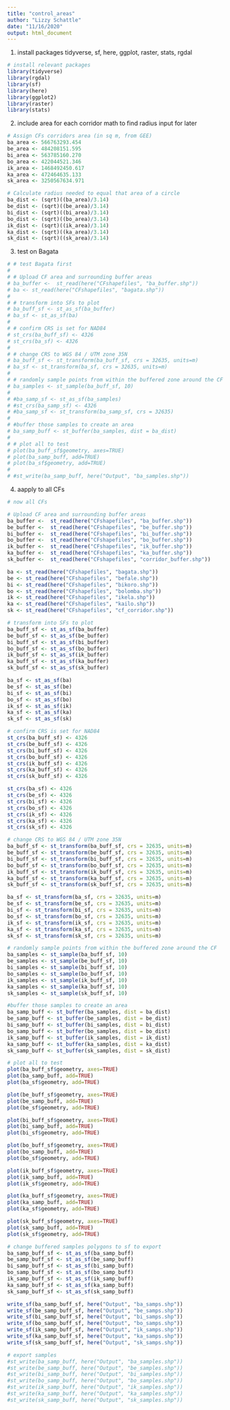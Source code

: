 ```yaml
---
title: "control_areas"
author: "Lizzy Schattle"
date: "11/16/2020"
output: html_document
---
```


1. install packages tidyverse, sf, here, ggplot, raster, stats, rgdal
```r

# install relevant packages
library(tidyverse)
library(rgdal)
library(sf)
library(here)
library(ggplot2)
library(raster)
library(stats)
```

2. include area for each corridor math to find radius input for later
```r
# Assign CFs corridors area (in sq m, from GEE)
ba_area <- 566763293.454
be_area <- 484208151.595
bi_area <- 563785160.270
bo_area <- 422044521.346
ik_area <- 1468492450.617
ka_area <- 472464635.133
sk_area <- 3250567634.971

# Calculate radius needed to equal that area of a circle
ba_dist <- (sqrt)((ba_area)/3.14)
be_dist <- (sqrt)((be_area)/3.14)
bi_dist <- (sqrt)((bi_area)/3.14)
bo_dist <- (sqrt)((bo_area)/3.14)
ik_dist <- (sqrt)((ik_area)/3.14)
ka_dist <- (sqrt)((ka_area)/3.14)
sk_dist <- (sqrt)((sk_area)/3.14)
```

3. test on Bagata
```r
# # test Bagata first
# 
# # Upload CF area and surrounding buffer areas
# ba_buffer <-  st_read(here("CFshapefiles", "ba_buffer.shp"))
# ba <- st_read(here("CFshapefiles", "bagata.shp"))
# 
# # transform into SFs to plot
# ba_buff_sf <- st_as_sf(ba_buffer)
# ba_sf <- st_as_sf(ba)
# 
# # confirm CRS is set for NAD84
# st_crs(ba_buff_sf) <- 4326
# st_crs(ba_sf) <- 4326
# 
# # change CRS to WGS 84 / UTM zone 35N
# ba_buff_sf <- st_transform(ba_buff_sf, crs = 32635, units=m)
# ba_sf <- st_transform(ba_sf, crs = 32635, units=m)
# 
# # randomly sample points from within the buffered zone around the CF
# ba_samples <- st_sample(ba_buff_sf, 10)
# 
# #ba_samp_sf <- st_as_sf(ba_samples)
# #st_crs(ba_samp_sf) <- 4326
# #ba_samp_sf <- st_transform(ba_samp_sf, crs = 32635)
# 
# #buffer those samples to create an area
# ba_samp_buff <- st_buffer(ba_samples, dist = ba_dist)
# 
# # plot all to test
# plot(ba_buff_sf$geometry, axes=TRUE)
# plot(ba_samp_buff, add=TRUE)
# plot(ba_sf$geometry, add=TRUE)
# 
# #st_write(ba_samp_buff, here("Output", "ba_samples.shp"))
```

4. aapply to all CFs
```r
# now all CFs

# Upload CF area and surrounding buffer areas
ba_buffer <-  st_read(here("CFshapefiles", "ba_buffer.shp"))
be_buffer <-  st_read(here("CFshapefiles", "be_buffer.shp"))
bi_buffer <-  st_read(here("CFshapefiles", "bi_buffer.shp"))
bo_buffer <-  st_read(here("CFshapefiles", "bo_buffer.shp"))
ik_buffer <-  st_read(here("CFshapefiles", "ik_buffer.shp"))
ka_buffer <-  st_read(here("CFshapefiles", "ka_buffer.shp"))
sk_buffer <-  st_read(here("CFshapefiles", "corridor_buffer.shp"))

ba <- st_read(here("CFshapefiles", "bagata.shp"))
be <- st_read(here("CFshapefiles", "befale.shp"))
bi <- st_read(here("CFshapefiles", "bikoro.shp"))
bo <- st_read(here("CFshapefiles", "bolomba.shp"))
ik <- st_read(here("CFshapefiles", "ikela.shp"))
ka <- st_read(here("CFshapefiles", "kailo.shp"))
sk <- st_read(here("CFshapefiles", "cf_corridor.shp"))

# transform into SFs to plot
ba_buff_sf <- st_as_sf(ba_buffer)
be_buff_sf <- st_as_sf(be_buffer)
bi_buff_sf <- st_as_sf(bi_buffer)
bo_buff_sf <- st_as_sf(bo_buffer)
ik_buff_sf <- st_as_sf(ik_buffer)
ka_buff_sf <- st_as_sf(ka_buffer)
sk_buff_sf <- st_as_sf(sk_buffer)

ba_sf <- st_as_sf(ba)
be_sf <- st_as_sf(be)
bi_sf <- st_as_sf(bi)
bo_sf <- st_as_sf(bo)
ik_sf <- st_as_sf(ik)
ka_sf <- st_as_sf(ka)
sk_sf <- st_as_sf(sk)

# confirm CRS is set for NAD84
st_crs(ba_buff_sf) <- 4326
st_crs(be_buff_sf) <- 4326
st_crs(bi_buff_sf) <- 4326
st_crs(bo_buff_sf) <- 4326
st_crs(ik_buff_sf) <- 4326
st_crs(ka_buff_sf) <- 4326
st_crs(sk_buff_sf) <- 4326

st_crs(ba_sf) <- 4326
st_crs(be_sf) <- 4326
st_crs(bi_sf) <- 4326
st_crs(bo_sf) <- 4326
st_crs(ik_sf) <- 4326
st_crs(ka_sf) <- 4326
st_crs(sk_sf) <- 4326

# change CRS to WGS 84 / UTM zone 35N
ba_buff_sf <- st_transform(ba_buff_sf, crs = 32635, units=m)
be_buff_sf <- st_transform(be_buff_sf, crs = 32635, units=m)
bi_buff_sf <- st_transform(bi_buff_sf, crs = 32635, units=m)
bo_buff_sf <- st_transform(bo_buff_sf, crs = 32635, units=m)
ik_buff_sf <- st_transform(ik_buff_sf, crs = 32635, units=m)
ka_buff_sf <- st_transform(ka_buff_sf, crs = 32635, units=m)
sk_buff_sf <- st_transform(sk_buff_sf, crs = 32635, units=m)

ba_sf <- st_transform(ba_sf, crs = 32635, units=m)
be_sf <- st_transform(be_sf, crs = 32635, units=m)
bi_sf <- st_transform(bi_sf, crs = 32635, units=m)
bo_sf <- st_transform(bo_sf, crs = 32635, units=m)
ik_sf <- st_transform(ik_sf, crs = 32635, units=m)
ka_sf <- st_transform(ka_sf, crs = 32635, units=m)
sk_sf <- st_transform(sk_sf, crs = 32635, units=m)

# randomly sample points from within the buffered zone around the CF
ba_samples <- st_sample(ba_buff_sf, 10)
be_samples <- st_sample(be_buff_sf, 10)
bi_samples <- st_sample(bi_buff_sf, 10)
bo_samples <- st_sample(bo_buff_sf, 10)
ik_samples <- st_sample(ik_buff_sf, 10)
ka_samples <- st_sample(ka_buff_sf, 10)
sk_samples <- st_sample(sk_buff_sf, 10)

#buffer those samples to create an area
ba_samp_buff <- st_buffer(ba_samples, dist = ba_dist)
be_samp_buff <- st_buffer(be_samples, dist = be_dist)
bi_samp_buff <- st_buffer(bi_samples, dist = bi_dist)
bo_samp_buff <- st_buffer(bo_samples, dist = bo_dist)
ik_samp_buff <- st_buffer(ik_samples, dist = ik_dist)
ka_samp_buff <- st_buffer(ka_samples, dist = ka_dist)
sk_samp_buff <- st_buffer(sk_samples, dist = sk_dist)

# plot all to test
plot(ba_buff_sf$geometry, axes=TRUE)
plot(ba_samp_buff, add=TRUE)
plot(ba_sf$geometry, add=TRUE)

plot(be_buff_sf$geometry, axes=TRUE)
plot(be_samp_buff, add=TRUE)
plot(be_sf$geometry, add=TRUE)

plot(bi_buff_sf$geometry, axes=TRUE)
plot(bi_samp_buff, add=TRUE)
plot(bi_sf$geometry, add=TRUE)

plot(bo_buff_sf$geometry, axes=TRUE)
plot(bo_samp_buff, add=TRUE)
plot(bo_sf$geometry, add=TRUE)

plot(ik_buff_sf$geometry, axes=TRUE)
plot(ik_samp_buff, add=TRUE)
plot(ik_sf$geometry, add=TRUE)

plot(ka_buff_sf$geometry, axes=TRUE)
plot(ka_samp_buff, add=TRUE)
plot(ka_sf$geometry, add=TRUE)

plot(sk_buff_sf$geometry, axes=TRUE)
plot(sk_samp_buff, add=TRUE)
plot(sk_sf$geometry, add=TRUE)

# change buffered samples polygons to sf to export
ba_samp_buff_sf <- st_as_sf(ba_samp_buff)
be_samp_buff_sf <- st_as_sf(be_samp_buff)
bi_samp_buff_sf <- st_as_sf(bi_samp_buff)
bo_samp_buff_sf <- st_as_sf(bo_samp_buff)
ik_samp_buff_sf <- st_as_sf(ik_samp_buff)
ka_samp_buff_sf <- st_as_sf(ka_samp_buff)
sk_samp_buff_sf <- st_as_sf(sk_samp_buff)

write_sf(ba_samp_buff_sf, here("Output", "ba_samps.shp"))
write_sf(be_samp_buff_sf, here("Output", "be_samps.shp"))
write_sf(bi_samp_buff_sf, here("Output", "bi_samps.shp"))
write_sf(bo_samp_buff_sf, here("Output", "bo_samps.shp"))
write_sf(ik_samp_buff_sf, here("Output", "ik_samps.shp"))
write_sf(ka_samp_buff_sf, here("Output", "ka_samps.shp"))
write_sf(sk_samp_buff_sf, here("Output", "sk_samps.shp"))

# export samples
#st_write(ba_samp_buff, here("Output", "ba_samples.shp"))
#st_write(be_samp_buff, here("Output", "be_samples.shp"))
#st_write(bi_samp_buff, here("Output", "bi_samples.shp"))
#st_write(bo_samp_buff, here("Output", "bo_samples.shp"))
#st_write(ik_samp_buff, here("Output", "ik_samples.shp"))
#st_write(ka_samp_buff, here("Output", "ka_samples.shp"))
#st_write(sk_samp_buff, here("Output", "sk_samples.shp"))

```

